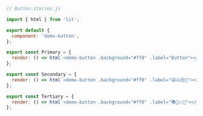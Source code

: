 ```js
// Button.stories.js

import { html } from 'lit';

export default {
  component: 'demo-button',
};

export const Primary = {
  render: () => html`<demo-button .background="#ff0" .label="Button"></demo-button>`,
};

export const Secondary = {
  render: () => html`<demo-button .background="#ff0" .label="😄👍😍💯"></demo-button>`,
};

export const Tertiary = {
  render: () => html`<demo-button .background="#ff0" .label="📚📕📈🤓"></demo-button>`,
};
```
